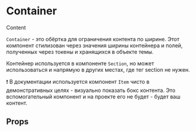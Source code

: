 
<Meta title="Dev | Components / Layout / Container" component={Container} />

# Container

<Preview>
    <Story name="Basic">
        <Container>
            <Item>Content</Item>
        </Container>
    </Story>
</Preview>

`Container` - это обёртка для ограничения контента по ширине. Этот компонент стилизован через значения ширины контейнера и полей, полученных через токены и хранящихся в объекте темы.

Контейнер используется в компоненте `Section`, но может использоваться и напрямую в других местах, где тег section не нужен.

❗️ В документации используется компонент `Item` чисто в демонстративных целях - визуально показать бокс контента. Это вспомогательный компонент и на проекте его не будет - будет ваш контент.

## Props

<Props of={Container} />
